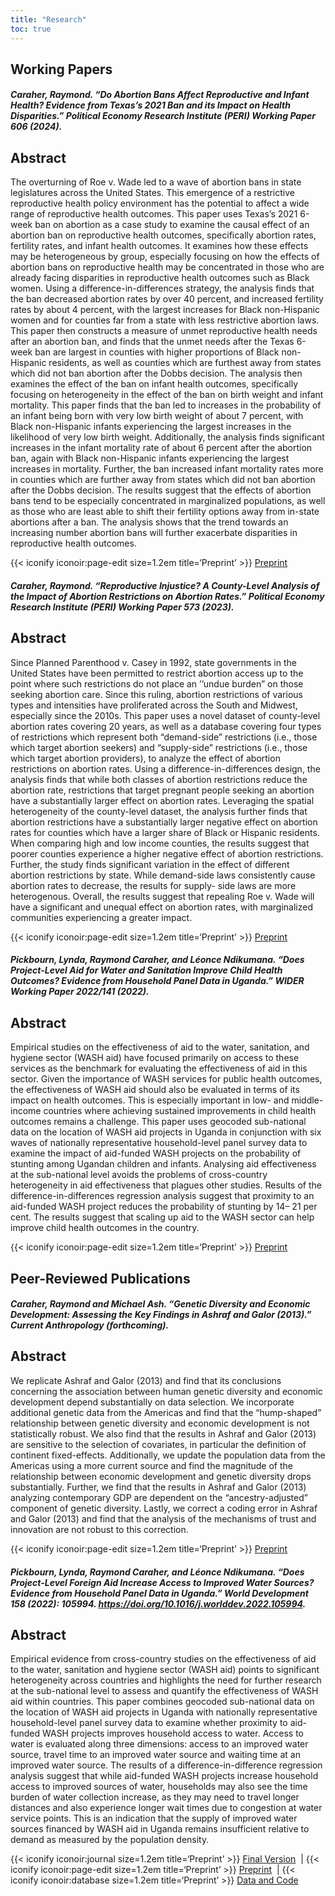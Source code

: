 ```yaml
---
title: "Research"
toc: true
---
```


## Working Papers

##### Caraher, Raymond. "Do Abortion Bans Affect Reproductive and Infant Health? Evidence from Texas’s 2021 Ban and its Impact on Health Disparities." *Political Economy Research Institute* (PERI) Working Paper 606 (2024).

::: {.callout-note appearance="simple" collapse="true"}
# Abstract

The overturning of Roe v. Wade led to a wave of abortion bans in state legislatures across the United States. This emergence of a restrictive reproductive health policy environment has the potential to affect a wide range of reproductive health outcomes. This paper uses Texas’s 2021 6-week ban on abortion as a case study to examine the causal effect of an abortion ban on reproductive health outcomes, specifically abortion rates, fertility rates, and infant health outcomes. It examines how these effects may be heterogeneous by group, especially focusing on how the effects of abortion bans on reproductive health may be concentrated in those who are already facing disparities in reproductive health outcomes such as Black women. Using a difference-in-differences strategy, the analysis finds that the ban decreased abortion rates by over 40 percent, and increased fertility rates by about 4 percent, with the largest increases for Black non-Hispanic women and for counties far from a state with less restrictive abortion laws. This paper then constructs a measure of unmet reproductive health needs after an abortion ban, and finds that the unmet needs after the Texas 6-week ban are largest in counties with higher proportions of Black non-Hispanic residents, as well as counties which are furthest away from states which did not ban abortion after the Dobbs decision. The analysis then examines the effect of the ban on infant health outcomes, specifically focusing on heterogeneity in the effect of the ban on birth weight and infant mortality. This paper finds that the ban led to increases in the probability of an infant being born with very low birth weight of about 7 percent, with Black non-Hispanic infants experiencing the largest increases in the likelihood of very low birth weight. Additionally, the analysis finds significant increases in the infant mortality rate of about 6 percent after the abortion ban, again with Black non-Hispanic infants experiencing the largest increases in mortality. Further, the ban increased infant mortality rates more in counties which are further away from states which did not ban abortion after the Dobbs decision. The results suggest that the effects of abortion bans tend to be especially concentrated in marginalized populations, as well as those who are least able to shift their fertility options away from in-state abortions after a ban. The analysis shows that the trend towards an increasing number abortion bans will further exacerbate disparities in reproductive health outcomes.

:::

::: {.callout-tip appearance="minimal"}

{{< iconify iconoir:page-edit size=1.2em title='Preprint' >}} [Preprint](https://ssrn.com/abstract=4911886) 

:::


##### Caraher, Raymond. "Reproductive Injustice? A County-Level Analysis of the Impact of Abortion Restrictions on Abortion Rates." *Political Economy Research Institute* (PERI) Working Paper 573 (2023).

::: {.callout-note appearance="simple" collapse="true"}
# Abstract

Since Planned Parenthood v. Casey in 1992, state governments in the United States have been permitted to restrict abortion access up to the point where such restrictions do not place an ‘’undue burden” on those seeking abortion care. Since this ruling, abortion restrictions of various types and intensities have proliferated across the South and Midwest, especially since the 2010s. This paper uses a novel dataset of county-level abortion rates covering 20 years, as well as a database covering four types of restrictions which represent both “demand-side” restrictions (i.e., those which target abortion seekers) and “supply-side” restrictions (i.e., those which target abortion providers), to analyze the effect of abortion restrictions on abortion rates. Using a difference-in-differences design, the analysis finds that while both classes of abortion restrictions reduce the abortion rate, restrictions that target pregnant people seeking an abortion have a substantially larger effect on abortion rates. Leveraging the spatial heterogeneity of the county-level dataset, the analysis further finds that abortion restrictions have a substantially larger negative effect on abortion rates for counties which have a larger share of Black or Hispanic residents. When comparing high and low income counties, the results suggest that poorer counties experience a higher negative effect of abortion restrictions. Further, the study finds significant variation in the effect of different abortion restrictions by state. While demand-side laws consistently cause abortion rates to decrease, the results for supply- side laws are more heterogenous. Overall, the results suggest that repealing Roe v. Wade will have a significant and unequal effect on abortion rates, with marginalized communities experiencing a greater impact.

:::

::: {.callout-tip appearance="minimal"}

{{< iconify iconoir:page-edit size=1.2em title='Preprint' >}} [Preprint](http://dx.doi.org/10.2139/ssrn.4381662) 

:::

##### Pickbourn, Lynda, Raymond Caraher, and Léonce Ndikumana. "Does Project-Level Aid for Water and Sanitation Improve Child Health Outcomes? Evidence from Household Panel Data in Uganda." *WIDER* Working Paper 2022/141 (2022).

::: {.callout-note appearance="simple" collapse="true"}
# Abstract

Empirical studies on the effectiveness of aid to the water, sanitation, and hygiene sector (WASH aid) have focused primarily on access to these services as the benchmark for evaluating the effectiveness of aid in this sector. 
Given the importance of WASH services for public health outcomes, 
the effectiveness of WASH aid should also be evaluated in terms of its impact on health outcomes. 
This is especially important in low- and middle-income countries where achieving sustained improvements in child health outcomes remains a challenge. 
This paper uses geocoded sub-national data on the location of WASH aid projects in Uganda in conjunction with six waves of nationally representative household-level panel survey data to examine the impact of aid-funded WASH projects on the probability of stunting among Ugandan children and infants. 
Analysing aid effectiveness at the sub-national level avoids the problems of cross-country heterogeneity in aid effectiveness that plagues other studies. 
Results of the difference-in-differences regression analysis suggest that proximity to an aid-funded WASH project reduces the probability of stunting by 14– 21 per cent. 
The results suggest that scaling up aid to the WASH sector can help improve child health outcomes in the country.

:::

::: {.callout-tip appearance="minimal"}

{{< iconify iconoir:page-edit size=1.2em title='Preprint' >}} [Preprint](https://doi.org/10.35188/UNU-WIDER/2022/274-4) 

:::

## Peer-Reviewed Publications

##### Caraher, Raymond and Michael Ash. "Genetic Diversity and Economic Development: Assessing the Key Findings in Ashraf and Galor (2013).” Current Anthropology (*forthcoming*).

::: {.callout-note appearance="simple" collapse="true"}
# Abstract

We replicate Ashraf and Galor (2013) and find that its conclusions concerning the association between human genetic diversity and economic development depend substantially on data selection. 
We incorporate additional genetic data from the Americas and find that the "hump-shaped" relationship between genetic diversity and economic development is not statistically robust. 
We also find that the results in Ashraf and Galor (2013) are sensitive to the selection of covariates, 
in particular the definition of continent fixed-effects. 
Additionally, we update the population data from the Americas using a more current source and find the magnitude of the relationship between economic development and genetic diversity drops substantially. 
Further, we find that the results in Ashraf and Galor (2013) analyzing contemporary GDP are dependent on the "ancestry-adjusted" component of genetic diversity. 
Lastly, we correct a coding error in Ashraf and Galor (2013) and find that the analysis of the mechanisms of trust and innovation are not robust to this correction.

:::

::: {.callout-tip appearance="minimal"}

{{< iconify iconoir:page-edit size=1.2em title='Preprint' >}} [Preprint](https://doi.org/https://doi.org/10.7275/11867619)

:::

##### Pickbourn, Lynda, Raymond Caraher, and Léonce Ndikumana. "Does Project-Level Foreign Aid Increase Access to Improved Water Sources? Evidence from Household Panel Data in Uganda." World Development 158 (2022): 105994. <https://doi.org/10.1016/j.worlddev.2022.105994>.

::: {.callout-note appearance="simple" collapse="true"}
# Abstract

Empirical evidence from cross-country studies on the effectiveness of aid to the water, sanitation and hygiene sector (WASH aid) points to significant heterogeneity across countries and 
highlights the need for further research at the sub-national level to assess and quantify the effectiveness of WASH aid within countries. 
This paper combines geocoded sub-national data on the location of WASH aid projects in Uganda with nationally representative household-level panel survey data to examine whether proximity to aid-funded WASH projects improves household access to water. 
Access to water is evaluated along three dimensions: access to an improved water source, travel time to an improved water source and waiting time at an improved water source. 
The results of a difference-in-difference regression analysis suggest that while aid-funded WASH projects increase household access to improved sources of water, 
households may also see the time burden of water collection increase, 
as they may need to travel longer distances and also experience longer wait times due to congestion at water service points. 
This is an indication that the supply of improved water sources financed by WASH aid in Uganda remains insufficient relative to demand as measured by the population density.

:::

::: {.callout-tip appearance="minimal"}

{{< iconify iconoir:journal size=1.2em title='Preprint' >}} [Final Version](https://doi.org/10.1016/j.worlddev.2022.105994) \ |
{{< iconify iconoir:page-edit size=1.2em title='Preprint' >}} [Preprint](https://doi.org/https://doi.org/10.7275/27118338) \ |
{{< iconify iconoir:database size=1.2em title='Preprint' >}} [Data and Code](https://doi.org/10.7910/DVN/I7ASBJ) \

:::
